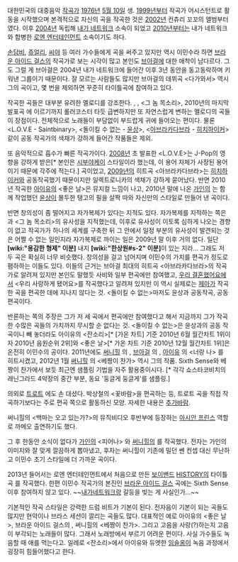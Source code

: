 대한민국의 대중음악 [[작곡가]]
[[1976년]] [[5월 10일]] 생. [[1999년]]부터 작곡가 어시스턴트로 활동을 시작했으며 본격적으로 자신의 곡을 작곡한 것은 [[2002년]] 컨츄리 꼬꼬의 앨범부터였다. 이후 [[2004년]] 독립해 [[내가 네트워크]] 소속이 되었고 [[2010년]]부터는 내가 네트워크와 합병한 [[로엔 엔터테인먼트]] 소속이기도 하다. 

[[손담비]], [[쥬얼리]], [[씨야]] 등 여러 가수들에게 곡을 써주고 있지만 역시 이민수라 하면 [[브라운 아이드 걸스]]의 작곡가로 보는 시각이 많고 본인도 [[브아걸]]에 대한 애착이 남다르다. 그도 그럴 게 브아걸은 2004년 내가 네트워크에 들어간 이후 3년 동안을 동고동락하며 키워낸 그룹이기 때문이다. 잘 모르는 사람들도 많지만 브아걸의 데뷔곡 <다가와서> 역시 그의 곡이고, 몇 번을 제외하면 꾸준히 타이틀곡에 참여하고 있다.

작곡한 곡들은 대부분 유려한 멜로디를 강조한다. <My Style>, <Sign>, <그 놈 목소리>, 2010년의 마지막 발표곡 <Bad Temper>에 이르기까지 롤러코스터 타듯 급변하지만 또 자연스럽게 변하는 멜로디의 곡들이 장점이다. 전체적으로 노래들이 부담없이 부드럽게 귀에 들어오는 편이다. 물론 <L.O.V.E - Saintbinary>, <돌이킬 수 없는 - [[윤상]]>, <[[아브라카다브라]] - [[히치하이커]]> 같이 공동 작곡가의 색채가 강하게 들어간 작품들은 제외.

또 음악적으로 흡수가 빠른 작곡가이다. [[2008년]] 초 발표한 <L.O.V.E>는 J-Pop의 영향을 강하게 받은[* 본인은 [[시부야케이]] 스타일이라 했는데, 이 용어 자체가 사장된 용어이기 때문에 각주에 적는다.] 곡이었고, [[2009년]]의 히트곡 <아브라카다브라>는 [[히치하이커]]와 공동작곡했기 때문이지만 일렉트로니카의 색채가 강하게 묻어났다. 반면 2010년 작곡한 [[아이유]]의 <좋은 날>은 뮤지컬 느낌이 나고, 2010년 말에 나온 [[가인]]의 <Bad Temper>는 함께 작업했던 [[윤상]]이 몰두한 탱고의 필을 살짝 따와 자신만의 스타일로 만들어 낸 곡이다. 

반면 창의성이 좀 떨어지고 자가복제가 있다는 지적도 있다. 자가복제를 지적하는 쪽은 <Sign> 과 <그 놈 목소리>의 유사성을 지적했는데, 이후로 유사성이 이토록 심하게 나오는 경향이 없고 작곡가가 하나의 세계를 구축한 뒤 그 안에서 일정 부분의 유사성이 발견되는 것은 어쩔 수 없는 일인지라 자가복제로 까이는 일은 2009년 말 이후 거의 없다. 일단 '''[wiki:"용감한 형제" 이분]''' 내지 '''[wiki:"한상원#s-2" 이분]'''이 있는 지라... 그래도 저 두 곡은 확실히 너무 비슷했다. 
창의성을 걸고 넘어지며 이민수의 가치를 편곡가 정도로 폄하하는 이들도 있다. 이들의 근거는 브아걸 최대의 히트곡 <아브라카다브라>의 작곡가로 알려져 있지만 본인도 말했듯 사비와 일부 편곡에만 참여했고, [[우리 결혼했어요]]에서 <우리 사랑하게 됐어요>를 작곡했다고 알려져 있지만 이 역시 실제로는 [[제아]]가 작곡한 곡을 편곡한 데에 지나지 않다는 것. <돌이킬 수 없는>마저도 윤상과 공동작곡, 공동편곡이다.

반론하는 쪽의 주장은 그가 저 세 곡에서 편곡에만 참여했다고 해서 지금까지 그가 작곡한 수많은 곡들의 가치까지 무시할 순 없다는 것. <돌이킬 수 없는>은 윤상과의 공동 작곡이니 빼 놓더라도 아이유의 <잔소리>[* [가온 차트] 기준 2010년 6월 월간차트 1위이자 2010년 음원순위 2위]와 <좋은 날>[* 가온 차트 기준 2010년 12월 월간차트 1위]은 온전히 이민수의 공이다. 2011년에도 [[써니힐]] 의 <Midnight Circus>, [[브아걸]] 의 <Sixth Sense>, [[아이유]] 의 <너랑 나> 를 히트시켰고, 2012년 1월 [[써니힐]] 의 <베짱이 찬가> 역시 그의 작품. Sixth Sense와 베짱이 찬가에서 보듯 최근엔 샘플링 기법을 자주 활용중이시다. [* 각각 쇼스타코비치의 레닌그라드 4악장의 중간 부분, 동요 '둥글게 둥글게'를 샘플링.]

의외로 [[트로트]] 에도 손 대셨다. 박상철의 <꽃바람>을 편곡하는 등, 트로트 곡을 직접 작곡하기보다는 주로 편곡 쪽으로 활동하신 모양. 자세한 내용은 [[추가바람]].

써니힐의 <백마는 오고 있는가?>의 뮤직비디오 후반부에 등장하는 [[아시안 프린스]] 역할로 까메오 출연하기도 했다.

그 후 한동안 소식이 없다가 [[가인]]의 <피어나> 와 [[써니힐]]의 <Goodbye To Romance> 를 작곡했다. 전자는 가인의 이미지와 잘 맞게 깔끔하게 뽑아냈고, 후자는 써니힐이 기존에 밀던 쎈 컨셉 대신 무난하고 이민수 초기 스타일에 더 가까운 곡이다. 

2013년 들어서는 로엔 엔터테인먼트에서 처음으로 만든 [[보이밴드]] [[HISTORY]]의 타이틀 곡 <Dreamer>를 작곡했다. 한편 이민수 작곡가의 본진인 [[브라운 아이드 걸스]] 곡에는 Sixth Sense 이후 참여하지 않고 있다. ~~[[내가네트워크]]랑 갈등을 빚는 게 사실인가...~~

기본적인 작곡 스타일은 강력한 드럼 비트가 기본이 된다. 전자음이 기본이 되는 곡들도 많지만 현악이나 브라스 세션이 깔리는 곡들도 많다. 대표적인 예로 아이유의 <좋은 날>, 브라운 아이드 걸스의 <Sixth Sense>, 써니힐의 <베짱이 찬가>. 그리고 고음을 사랑(?)하는지 고음이 부각되는 노래들이 많다. 그래서 노래방에서 부르기 어려운 편이다. 사실 가수들도 녹음할 때 애를 먹는다고. 일례로 <잔소리>에서 아이유와 듀엣한 [[임슬옹]]이 녹음 과정에서 굉장히 힘들어했다고 한다.
